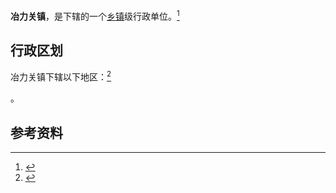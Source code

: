 {{中国乡级行政区|62/30/21/102/000}}

'''冶力关镇'''，是{{PRC admin/fullname|62/30/21/102/000|3}}下辖的一个[[乡镇|乡镇]]级行政单位。<ref>{{PRC admin/ref sgc|{{PRC admin/parent|62/30/21/102/000}}}}</ref>

== 行政区划 ==

冶力关镇下辖以下地区：<ref>{{PRC admin/ref sgc|62/30/21/102/000}}</ref>

{{PRC admin/children|62/30/21/102/000}}。

== 参考资料 ==

{{reflist}}

{{行政区划小作品}}
{{PRC admin/navcat|62/30/21/102/000}}